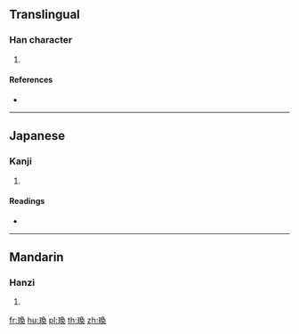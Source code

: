 {{character info/new}}
==Translingual==

===Han character===
{{Han char|rn=96|rad=玉|as=09|sn=13|four=17134|canj=MGNBK}}

# {{defn|Han|sort=玉09}}

====References====
* {{Han ref|kx=0737.070|dkj=21109|dj=1148.100|hdz=21128.020|uh=744D|ud=29773|bh=DEBD|bd=57021}}

----

==Japanese==

===Kanji===
{{ja-kanji|grade=|rs=玉09}}

# {{defn|lang=ja|sort=玉09}}

====Readings====
* {{ja-readings|on=[[かん]] (kan)|kun=}}

----

==Mandarin==

===Hanzi===
{{cmn-hanzi|pin=[[huàn]] ([[huan4]])|wg=huan<sup>4</sup>}}

# {{defn|lang=cmn|sort=玉09}}

[[fr:瑍]]
[[hu:瑍]]
[[pl:瑍]]
[[th:瑍]]
[[zh:瑍]]